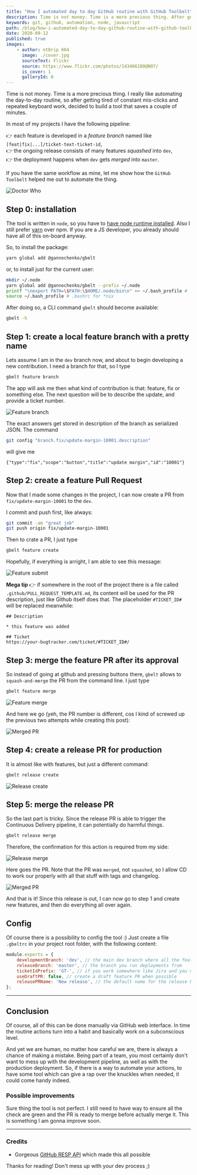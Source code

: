 ```yaml
---
title: "How I automated day to day GitHub routine with GitHub Toolbelt"
description: Time is not money. Time is a more precious thing. After getting tired of constant mis-clicks and repeated keyboard work, decided to save some of my time and build a tool for managing a GitHub PR pipeline.
keywords: git, github, automation, node, javascript
path: /blog/how-i-automated-day-to-day-github-routine-with-github-toolbelt-
date: 2020-09-12
published: true
images:
    - author: ot0rip 604
      image: ./cover.jpg
      sourceText: Flickr
      source: https://www.flickr.com/photos/143466180@N07/
      is_cover: 1
      galleryId: 0
---
```



Time is not money. Time is a more precious thing. I really like automating the day-to-day routine, so after getting tired of constant mis-clicks and repeated keyboard work, decided to build a tool that saves a couple of minutes.

In most of my projects I have the following pipeline:

👉 each feature is developed in a *feature branch* named like `[feat|fix|...]/ticket-text-ticket-id`,<br />
👉 the ongoing release consists of many features *squashed* into `dev`,<br />
👉 the deployment happens when `dev` gets *merged* into `master`.<br />

If you have the same workflow as mine, let me show how the `GitHub Toolbelt` helped me out to automate the thing.

<Align>

![Doctor Who](https://media4.giphy.com/media/SVI9nccwH3sz5XJhbK/giphy.gif "Doctor Who")
<Copyright source="https://giphy.com/gifs/doctorwho-doctor-who-dr-patrick-troughton-SVI9nccwH3sz5XJhbK" authorPrefix="Picture by" author="doctorwho.tv" sourceText="Giphy" />

</Align>

## Step 0: installation

The tool is written in `node`, so you have to [have node runtime installed](https://github.com/nvm-sh/nvm). Also I still prefer [yarn](https://yarnpkg.com/) over npm. If you are a JS developer, you already should have all of this on-board anyway.

So, to install the package:

~~~bash
yarn global add @gannochenko/gbelt
~~~

or, to install just for the current user:

~~~bash
mkdir ~/.node
yarn global add @gannochenko/gbelt --prefix ~/.node
printf "\nexport PATH=\$PATH:\$HOME/.node/bin\n" >> ~/.bash_profile # .bashrc for *nix
source ~/.bash_profile # .bashrc for *nix
~~~

After doing so, a CLI command `gbelt` should become available:

~~~bash
gbelt -h
~~~

## Step 1: create a local feature branch with a pretty name

Lets assume I am in the `dev` branch now, and about to begin developing a new contribution. I need a branch for that, so I type

~~~bash
gbelt feature branch
~~~

The app will ask me then what kind of contribution is that: feature, fix or something else.
The next question will be to describe the update, and provide a ticket number.

<Align>

![Feature branch](./gbelt_feature_branch.png)

</Align>

The exact answers get stored in description of the branch as serialized JSON. The command

~~~sh
git config "branch.fix/update-margin-10001.description"
~~~

will give me

~~~text
{"type":"fix","scope":"button","title":"update margin","id":"10001"}
~~~

## Step 2: create a feature Pull Request

Now that I made some changes in the project, I can now create a PR from `fix/update-margin-10001` to the `dev`.

I commit and push first, like always:

~~~bash
git commit -am "great job"
git push origin fix/update-margin-10001
~~~

Then to crate a PR, I just type

~~~bash
gbelt feature create
~~~

Hopefully, if everything is arright, I am able to see this message:

![Feature submit](./gbelt_feature_create.png)

**Mega tip** 👉 if somewhere in the root of the project there is a file called `.github/PULL_REQUEST_TEMPLATE.md`, its content will be used for the PR description, just like Github itself does that. The placeholder `#TICKET_ID#` will be replaced meanwhile:

~~~text
## Description

* this feature was added

## Ticket 
https://your-bugtracker.com/ticket/#TICKET_ID#/
~~~

## Step 3: merge the feature PR after its approval

So instead of going at github and pressing buttons there, `gbelt` allows to `squash-and-merge` the PR from the command line. I just type

~~~bash
gbelt feature merge
~~~

![Feature merge](./gbelt_feature_merge.png)

And here we go (yeh, the PR number is different, cos I kind of screwed up the previous two attempts while creating this post):

![Merged PR](./merged_pr.png)

## Step 4: create a release PR for production

It is almost like with features, but just a different command:

~~~bash
gbelt release create
~~~

![Release create](./gbelt_release_create.png)

## Step 5: merge the release PR

So the last part is tricky. Since the release PR is able to trigger the Continuous Delivery pipeline, it can potentially do harmful things.

~~~bash
gbelt release merge
~~~

Therefore, the confirmation for this action is required from my side:

![Release merge](./gbelt_release_merge.png)

Here goes the PR. Note that the PR was `merged`, not `squashed`, so I allow CD to work our properly with all that stuff with tags and changelog.

![Merged PR](./merged_release_pr.png)

And that is it! Since this release is out, I can now go to step 1 and create new features, and then do everything all over again.

## Config

Of course there is a possibility to config the tool :) Just create a file `.gbeltrc` in your project root folder, with the following content:

~~~js
module.exports = {
    developmentBranch: 'dev', // the main dev branch where all the features go
    releaseBranch: 'master', // the branch you run deployments from
    ticketIdPrefix: 'GT-', // if you work somewhere like Jira and you need you tickets to be auto-prefixed
    useDraftPR: false, // create a draft feature PR when possible
    releasePRName: 'New release', // the default name for the release PR
};
~~~

---

## Conclusion

Of course, all of this can be done manually via GitHub web interface. In time the routine actions turn into a habit and basically work on a subconscious level.

And yet we are human, no matter how careful we are, there is always a chance of making a mistake.
Being part of a team, you most certainly don't want to mess up with the development pipeline, as well as with the production deployment. So, if there is a way to automate your actions, to have some tool which can give a rap over the knuckles when needed, it could come handy indeed.

### Possible improvements

Sure thing the tool is not perfect. I still need to have way to ensure all the check are green and the PR is ready to merge before actually merge it. This is something I am gonna improve soon.

---

### Credits

* Gorgeous [GitHub RESP API](https://docs.github.com/en/rest) which made this all possible

Thanks for reading! Don't mess up with your dev process ;)
